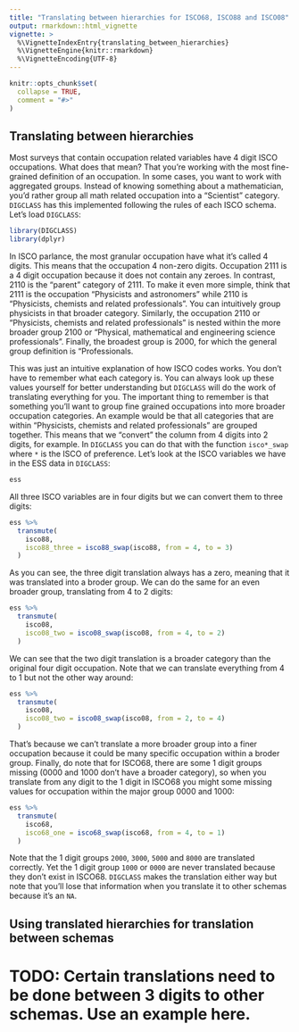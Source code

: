 ```yaml
---
title: "Translating between hierarchies for ISCO68, ISCO88 and ISCO08"
output: rmarkdown::html_vignette
vignette: >
  %\VignetteIndexEntry{translating_between_hierarchies}
  %\VignetteEngine{knitr::rmarkdown}
  %\VignetteEncoding{UTF-8}
---
```


```r
knitr::opts_chunk$set(
  collapse = TRUE,
  comment = "#>"
)
```

## Translating between hierarchies

Most surveys that contain occupation related variables have 4 digit ISCO occupations. What does that mean? That you're working with the most fine-grained definition of an occupation. In some cases, you want to work with aggregated groups. Instead of knowing something about a mathematician, you'd rather group all math related occupation into a "Scientist" category. `DIGCLASS` has this implemented following the rules of each ISCO schema. Let's load `DIGCLASS`:

```r
library(DIGCLASS)
library(dplyr)
```

In ISCO parlance, the most granular occupation have what it's called 4 digits. This means that the occupation 4 non-zero digits. Occupation 2111 is a 4 digit occupation because it does not contain any zeroes. In contrast, 2110 is the "parent" category of 2111. To make it even more simple, think that 2111 is the occupation "Physicists and astronomers" while 2110 is "Physicists, chemists and related professionals". You can intuitively group physicists in that broader category. Similarly, the occupation 2110 or "Physicists, chemists and related professionals" is nested within the more broader group 2100 or "Physical, mathematical and engineering science professionals". Finally, the broadest group is 2000, for which the general group definition is "Professionals.

This was just an intuitive explanation of how ISCO codes works. You don't have to remember what each category is. You can always look up these values yourself for better understanding but `DIGCLASS` will do the work of translating everything for you. The important thing to remember is that something you'll want to group fine grained occupations into more broader occupation categories. An example would be that all categories that are within "Physicists, chemists and related professionals" are grouped together. This means that we "convert" the column from 4 digits into 2 digits, for example. In `DIGCLASS` you can do that with the function `isco*_swap` where `*` is the ISCO of preference. Let's look at the ISCO variables we have in the ESS data in `DIGCLASS`:

```r
ess
```

All three ISCO variables are in four digits but we can convert them to three digits:

```r
ess %>%
  transmute(
    isco88,
    isco88_three = isco88_swap(isco88, from = 4, to = 3)
  )
```

As you can see, the three digit translation always has a zero, meaning that it was translated into a broder group. We can do the same for an even broader group, translating from 4 to 2 digits:

```r
ess %>%
  transmute(
    isco08,
    isco08_two = isco08_swap(isco08, from = 4, to = 2)
  )
```

We can see that the two digit translation is a broader category than the original four digit occupation. Note that we can translate everything from 4 to 1 but not the other way around:

```r
ess %>%
  transmute(
    isco08,
    isco08_two = isco08_swap(isco08, from = 2, to = 4)
  )
```

That's because we can't translate a more broader group into a finer occupation because it could be many specific occupation within a broder group. Finally, do note that for ISCO68, there are some 1 digit groups missing (0000 and 1000 don't have a broader category), so when you translate from any digit to the 1 digit in ISCO68 you might some missing values for occupation within the major group 0000 and 1000:

```r
ess %>%
  transmute(
    isco68,
    isco68_one = isco68_swap(isco68, from = 4, to = 1)
  )
```

Note that the 1 digit groups `2000`, `3000`, `5000` and `8000` are translated correctly. Yet the 1 digit group `1000` or `0000` are never translated because they don't exist in ISCO68. `DIGCLASS` makes the translation either way but note that you'll lose that information when you translate it to other schemas because it's an `NA`.

## Using translated hierarchies for translation between schemas

# TODO: Certain translations need to be done between 3 digits to other schemas. Use an example here.

